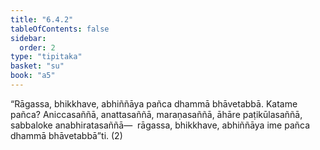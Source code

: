 ```yaml
---
title: "6.4.2"
tableOfContents: false
sidebar:
  order: 2
type: "tipitaka"
basket: "su"
book: "a5"
---
```



<DynamicBreadcrumb />

<Division number="304" book="a5">

<Paragraph number="1407" book="a5">
“Rāgassa, bhikkhave, abhiññāya pañca dhammā bhāvetabbā. Katame pañca? Aniccasaññā, anattasaññā, maraṇasaññā, āhāre paṭikūlasaññā, sabbaloke anabhiratasaññā—  rāgassa, bhikkhave, abhiññāya ime pañca dhammā bhāvetabbā”ti. (2)
</Paragraph>
</Division>